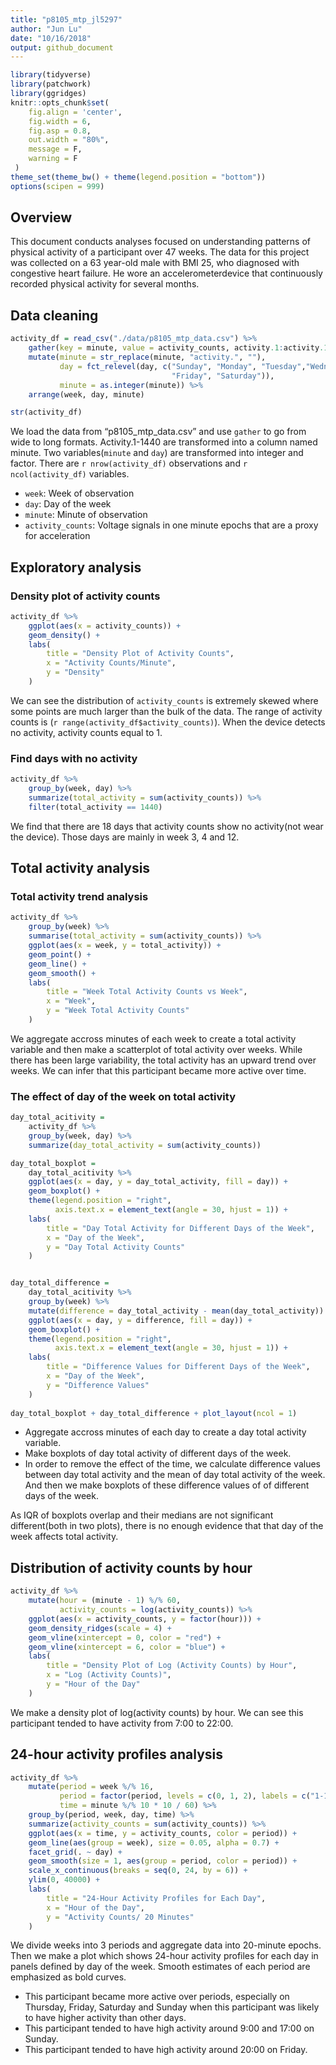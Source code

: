 ```yaml
---
title: "p8105_mtp_jl5297"
author: "Jun Lu"
date: "10/16/2018"
output: github_document
---
```


```r
library(tidyverse)
library(patchwork)
library(ggridges)
knitr::opts_chunk$set(
    fig.align = 'center',
    fig.width = 6,
    fig.asp = 0.8,
    out.width = "80%",
    message = F,
    warning = F
 )
theme_set(theme_bw() + theme(legend.position = "bottom"))
options(scipen = 999)
```

## Overview
This document conducts analyses focused on understanding patterns of physical activity of a participant over 47 weeks. The data for this project was collected on a 63 year-old male with BMI 25, who diagnosed with congestive heart failure. He wore an accelerometerdevice that continuously recorded physical activity for several months.

## Data cleaning
```r
activity_df = read_csv("./data/p8105_mtp_data.csv") %>% 
    gather(key = minute, value = activity_counts, activity.1:activity.1440) %>%
    mutate(minute = str_replace(minute, "activity.", ""),
           day = fct_relevel(day, c("Sunday", "Monday", "Tuesday","Wednesday", "Thursday",
                                    "Friday", "Saturday")),
           minute = as.integer(minute)) %>% 
    arrange(week, day, minute)

str(activity_df)
```
We load the data from  “p8105_mtp_data.csv” and use `gather` to go from wide to long formats. Activity.1-1440 are transformed into a column named minute.
Two variables(`minute` and `day`) are transformed into integer and factor. There are `r nrow(activity_df)` observations and `r ncol(activity_df)` variables.

* `week`: Week of observation
* `day`: Day of the week
* `minute`: Minute of observation
* `activity_counts`: Voltage signals in one minute epochs that are a proxy for acceleration

## Exploratory analysis
### Density plot of activity counts
```r
activity_df %>% 
    ggplot(aes(x = activity_counts)) +
    geom_density() +
    labs(
        title = "Density Plot of Activity Counts",
        x = "Activity Counts/Minute",
        y = "Density"
    )
```

We can see the distribution of `activity_counts` is extremely skewed where some points are much larger than the bulk of the data. The range of activity counts is (`r range(activity_df$activity_counts)`). When the device detects no activity, activity counts equal to 1.

### Find days with no activity 
```r
activity_df %>% 
    group_by(week, day) %>% 
    summarize(total_activity = sum(activity_counts)) %>%  
    filter(total_activity == 1440) 
```

We find that there are 18 days that activity counts show no activity(not wear the device). Those days are mainly in week 3, 4 and 12.


## Total activity analysis
### Total activity trend analysis
```r
activity_df %>% 
    group_by(week) %>% 
    summarise(total_activity = sum(activity_counts)) %>% 
    ggplot(aes(x = week, y = total_activity)) +
    geom_point() +
    geom_line() +
    geom_smooth() +
    labs(
        title = "Week Total Activity Counts vs Week",
        x = "Week",
        y = "Week Total Activity Counts"
    )
```

We aggregate accross minutes of each week to create a total activity variable and then make a scatterplot of total activity over weeks. While there has been large variability, the total activity has an upward trend over weeks. We can infer that this participant became more active over time. 

### The effect of day of the week on total activity
```r
day_total_acitivity = 
    activity_df %>% 
    group_by(week, day) %>%
    summarize(day_total_activity = sum(activity_counts))

day_total_boxplot =
    day_total_acitivity %>% 
    ggplot(aes(x = day, y = day_total_activity, fill = day)) +
    geom_boxplot() +
    theme(legend.position = "right",
          axis.text.x = element_text(angle = 30, hjust = 1)) +
    labs(
        title = "Day Total Activity for Different Days of the Week",
        x = "Day of the Week",
        y = "Day Total Activity Counts"
    )


day_total_difference =
    day_total_acitivity %>% 
    group_by(week) %>% 
    mutate(difference = day_total_activity - mean(day_total_activity)) %>%
    ggplot(aes(x = day, y = difference, fill = day)) + 
    geom_boxplot() + 
    theme(legend.position = "right",
          axis.text.x = element_text(angle = 30, hjust = 1)) +
    labs(
        title = "Difference Values for Different Days of the Week",
        x = "Day of the Week",
        y = "Difference Values"
    )
    
day_total_boxplot + day_total_difference + plot_layout(ncol = 1)
```

* Aggregate accross minutes of each day to create a day total activity variable. 
* Make boxplots of day total activity of different days of the week.
* In order to remove the effect of the time, we calculate difference values between day total activity and the mean of day total activity of the week. And then we make boxplots of these difference values of of different days of the week.    

As IQR of boxplots overlap and their medians are not significant different(both in two plots), there is no enough evidence that that day of the week affects total activity.

## Distribution of activity counts by hour
```r
activity_df %>% 
    mutate(hour = (minute - 1) %/% 60,
           activity_counts = log(activity_counts)) %>%
    ggplot(aes(x = activity_counts, y = factor(hour))) +
    geom_density_ridges(scale = 4) +
    geom_vline(xintercept = 0, color = "red") +
    geom_vline(xintercept = 6, color = "blue") +
    labs(
        title = "Density Plot of Log (Activity Counts) by Hour",
        x = "Log (Activity Counts)",
        y = "Hour of the Day"
    ) 
```

We make a density plot of log(activity counts) by hour. We can see this participant tended to have activity from 7:00 to 22:00.

## 24-hour activity profiles analysis
```r
activity_df %>% 
    mutate(period = week %/% 16,
           period = factor(period, levels = c(0, 1, 2), labels = c("1-15 weeks", "16-31 weeks", "32-47 weeks")),
           time = minute %/% 10 * 10 / 60) %>% 
    group_by(period, week, day, time) %>% 
    summarize(activity_counts = sum(activity_counts)) %>% 
    ggplot(aes(x = time, y = activity_counts, color = period)) +
    geom_line(aes(group = week), size = 0.05, alpha = 0.7) +
    facet_grid(. ~ day) +
    geom_smooth(size = 1, aes(group = period, color = period)) +
    scale_x_continuous(breaks = seq(0, 24, by = 6)) +
    ylim(0, 40000) +
    labs(
        title = "24-Hour Activity Profiles for Each Day",
        x = "Hour of the Day",
        y = "Activity Counts/ 20 Minutes"
    ) 
```

We divide weeks into 3 periods and aggregate data into 20-minute epochs. Then we make a plot which shows 24-hour activity profiles for each day in panels defined by day of the week. Smooth estimates of each period are emphasized as bold curves.

* This participant became more active over periods, especially on Thursday, Friday, Saturday and Sunday when this participant was likely to have higher activity than other days. 
* This participant tended to have high activity around 9:00 and 17:00 on Sunday.
* This participant tended to have high activity around 20:00 on Friday.



